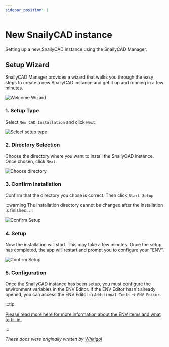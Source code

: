 ```yaml
---
sidebar_position: 1
---
```


# New SnailyCAD instance

Setting up a new SnailyCAD instance using the SnailyCAD Manager.

## Setup Wizard

SnailyCAD Manager provides a wizard that walks you through the easy steps to create a new SnailyCAD instance and get it up and running in a few minutes.

![Welcome Wizard](/manager-wizard/welcome-wizard.png)

### 1. Setup Type

Select `New CAD Installation` and click `Next`.

![Select setup type](/manager-wizard/select-setup-type.png)

### 2. Directory Selection

Choose the directory where you want to install the SnailyCAD instance. Once chosen, click `Next`.

![Choose directory](/manager-wizard/choose-directory.png)

### 3. Confirm Installation

Confirm that the directory you chose is correct. Then click `Start Setup`

:::warning
The installation directory cannot be changed after the installation is finished.
:::

![Confirm Setup](/manager-wizard/confirm-setup.png)

### 4. Setup

Now the installation will start. This may take a few minutes. Once the setup has completed, the app will restart and prompt you to configure your "ENV".

![Confirm Setup](/manager-wizard/setup.png)

### 5. Configuration

Once the SnailyCAD instance has been setup, you must configure the environment variables in the ENV Editor.
If the ENV Editor hasn't already opened, you can access the ENV Editor in `Additional Tools` -> `ENV Editor`.

:::tip

[Please read more here for more information about the ENV items and what to fill in.](/docs/installations/methods/manager/env-configuration)

:::

_These docs were originally written by [Whitigol](https://whitigol.me)_
